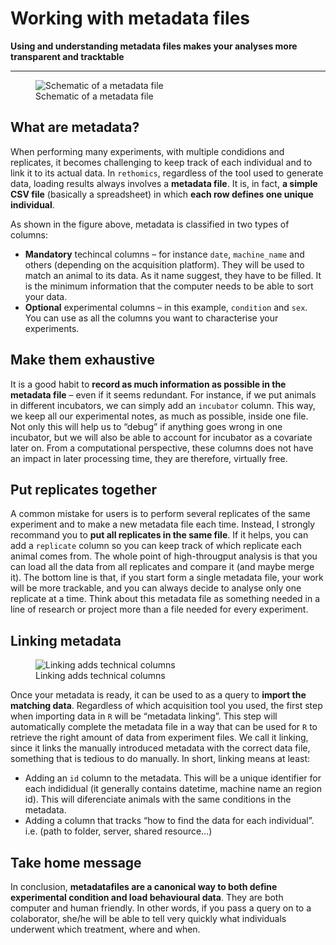 # Working with metadata files{#metadata -}



**Using and understanding metadata files makes your analyses more transparent and tracktable**

---------------------------

![Schematic of a metadata file](assets/metadata.png)


## What are metadata?{-}
When performing many experiments, with multiple condidions and replicates,
it becomes challenging to keep track of each individual and to link it to its actual data.
In `rethomics`, regardless of the tool used to generate data, loading results always involves a **metadata file**.
It is, in fact, **a simple CSV file** (basically a spreadsheet) in which **each row defines one unique individual**.

As shown in the figure above, metadata is classified in two types of columns:

* **Mandatory** techincal columns --  for instance `date`, `machine_name` and others (depending on the acquisition platform). They will be used to match an animal to its data. As it name suggest, they have to be filled. It is the minimum information that the computer needs to be able to sort your data.
* **Optional** experimental columns -- in this example, `condition` and `sex`. You can use as all the columns you want to characterise your experiments.


## Make them exhaustive{-}
It is a good habit to **record as much information as possible in the metadata file** -- even if it seems redundant.
For instance, if we put animals in different incubators, we can simply add an `incubator` column.
This way, we keep all our experimental notes, as much as possible, inside one file.
Not only this will help us to "debug" if anything goes wrong in one incubator, but we will also be able to account for incubator as a covariate later on. From a computational perspective, these columns does not have an impact in later processing time, they are therefore, virtually free. 


## Put replicates together{-}

A common mistake for users is to perform several replicates of the same experiment and to make a new metadata file each time. Instead, I strongly recommand you to **put all replicates in the same file**. If it helps,
you can add a `replicate` column so you can keep track of which replicate each animal comes from.
The whole point of high-througput analysis is that you can load all the data from all replicates and compare it (and maybe merge it). The bottom line is that, if you start form a single metadata file, your work will be more trackable, and you can always decide to analyse only one replicate at a time.
Think about this metadata file as something needed in a line of research or project more than a file needed for every experiment. 


## Linking metadata{-}

![Linking adds technical columns](assets/metadata_linking.png)

Once your metadata is ready, it can be used to as a query to **import the matching data**.
Regardless of which acquisition tool you used, the first step when importing data in `R` will be "metadata linking".
This step will automatically complete the metadata file in a way that can be used for `R` to retrieve the right amount of data from experiment files. We call it linking, since it links the manually introduced metadata with the correct data file, something that is tedious to do manually. 
In short, linking means at least:

* Adding an `id` column to the metadata. This will be a unique identifier for each indididual (it generally contains datetime, machine name an region id). This will diferenciate animals with the same conditions in the metadata. 
* Adding a column that tracks "how to find the data for each individual". i.e. (path to folder, server, shared resource...)


## Take home message{-}
In conclusion, **metadatafiles are a canonical way to both define experimental condition and load behavioural data**.
They are both computer and human friendly. In other words, if you pass a query on to a colaborator, she/he will be able to tell very quickly what individuals underwent which treatment, where and when.
